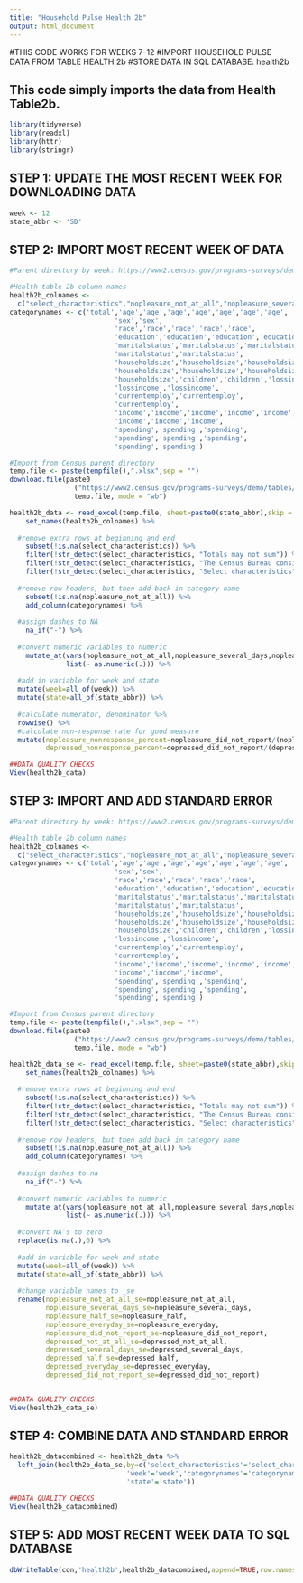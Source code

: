 ```yaml
---
title: "Household Pulse Health 2b"
output: html_document
---
```


#THIS CODE WORKS FOR WEEKS 7-12
#IMPORT HOUSEHOLD PULSE DATA FROM TABLE HEALTH 2b
#STORE DATA IN SQL DATABASE: health2b

## This code simply imports the data from Health Table2b.


```r
library(tidyverse)
library(readxl)
library(httr)
library(stringr)
```

## STEP 1: UPDATE THE MOST RECENT WEEK FOR DOWNLOADING DATA
```r
week <- 12
state_abbr <- 'SD'
```

## STEP 2: IMPORT MOST RECENT WEEK OF DATA
```r
#Parent directory by week: https://www2.census.gov/programs-surveys/demo/tables/hhp/2020/

#Health table 2b column names
health2b_colnames <-
  c("select_characteristics","nopleasure_not_at_all","nopleasure_several_days","nopleasure_half","nopleasure_everyday","nopleasure_did_not_report","depressed_not_at_all","depressed_several_days","depressed_half","depressed_everyday","depressed_did_not_report")
categorynames <- c('total','age','age','age','age','age','age','age',
                          'sex','sex',
                          'race','race','race','race','race',
                          'education','education','education','education',
                          'maritalstatus','maritalstatus','maritalstatus',
                          'maritalstatus','maritalstatus',
                          'householdsize','householdsize','householdsize',
                          'householdsize','householdsize','householdsize',
                          'householdsize','children','children','lossincome',
                          'lossincome','lossincome',
                          'currentemploy','currentemploy',
                          'currentemploy',
                          'income','income','income','income','income','income',
                          'income','income','income',
                          'spending','spending','spending',
                          'spending','spending','spending',
                          'spending','spending')

#Import from Census parent directory
temp.file <- paste(tempfile(),".xlsx",sep = "")
download.file(paste0
                ("https://www2.census.gov/programs-surveys/demo/tables/hhp/2020/wk",week,"/health2b_week",week,".xlsx"), 
                temp.file, mode = "wb")

health2b_data <- read_excel(temp.file, sheet=paste0(state_abbr),skip = 5) %>%
    set_names(health2b_colnames) %>%
  
  #remove extra rows at beginning and end
    subset(!is.na(select_characteristics)) %>%
    filter(!str_detect(select_characteristics, "Totals may not sum")) %>%
    filter(!str_detect(select_characteristics, "The Census Bureau considers")) %>%
    filter(!str_detect(select_characteristics, "Select characteristics")) %>%
  
  #remove row headers, but then add back in category name
    subset(!is.na(nopleasure_not_at_all)) %>%
    add_column(categorynames) %>%
  
  #assign dashes to NA
    na_if("-") %>%
  
  #convert numeric variables to numeric
    mutate_at(vars(nopleasure_not_at_all,nopleasure_several_days,nopleasure_half,nopleasure_everyday,nopleasure_did_not_report,depressed_not_at_all,depressed_several_days,depressed_half,depressed_everyday,depressed_did_not_report),
              list(~ as.numeric(.))) %>%
  
  #add in variable for week and state
  mutate(week=all_of(week)) %>%
  mutate(state=all_of(state_abbr)) %>%
  
  #calculate numerator, denominator %>%
  rowwise() %>%
  #calculate non-response rate for good measure
  mutate(nopleasure_nonresponse_percent=nopleasure_did_not_report/(nopleasure_not_at_all+nopleasure_several_days+nopleasure_half+nopleasure_everyday+nopleasure_did_not_report),
         depressed_nonresponse_percent=depressed_did_not_report/(depressed_not_at_all+depressed_several_days+depressed_half+depressed_everyday+depressed_did_not_report))

##DATA QUALITY CHECKS
View(health2b_data)

```

## STEP 3: IMPORT AND ADD STANDARD ERROR
```r
#Parent directory by week: https://www2.census.gov/programs-surveys/demo/tables/hhp/2020/

#Health table 2b column names
health2b_colnames <-
  c("select_characteristics","nopleasure_not_at_all","nopleasure_several_days","nopleasure_half","nopleasure_everyday","nopleasure_did_not_report","depressed_not_at_all","depressed_several_days","depressed_half","depressed_everyday","depressed_did_not_report")
categorynames <- c('total','age','age','age','age','age','age','age',
                          'sex','sex',
                          'race','race','race','race','race',
                          'education','education','education','education',
                          'maritalstatus','maritalstatus','maritalstatus',
                          'maritalstatus','maritalstatus',
                          'householdsize','householdsize','householdsize',
                          'householdsize','householdsize','householdsize',
                          'householdsize','children','children','lossincome',
                          'lossincome','lossincome',
                          'currentemploy','currentemploy',
                          'currentemploy',
                          'income','income','income','income','income','income',
                          'income','income','income',
                          'spending','spending','spending',
                          'spending','spending','spending',
                          'spending','spending')

#Import from Census parent directory
temp.file <- paste(tempfile(),".xlsx",sep = "")
download.file(paste0
                ("https://www2.census.gov/programs-surveys/demo/tables/hhp/2020/wk",week,"/health2b_se_week",week,".xlsx"), 
                temp.file, mode = "wb")

health2b_data_se <- read_excel(temp.file, sheet=paste0(state_abbr),skip = 5) %>%
    set_names(health2b_colnames) %>%
  
  #remove extra rows at beginning and end
    subset(!is.na(select_characteristics)) %>%
    filter(!str_detect(select_characteristics, "Totals may not sum")) %>%
    filter(!str_detect(select_characteristics, "The Census Bureau considers")) %>%
    filter(!str_detect(select_characteristics, "Select characteristics")) %>%
  
  #remove row headers, but then add back in category name
    subset(!is.na(nopleasure_not_at_all)) %>%
    add_column(categorynames) %>%
  
  #assign dashes to na
    na_if("-") %>%
  
  #convert numeric variables to numeric
    mutate_at(vars(nopleasure_not_at_all,nopleasure_several_days,nopleasure_half,nopleasure_everyday,nopleasure_did_not_report,depressed_not_at_all,depressed_several_days,depressed_half,depressed_everyday,depressed_did_not_report),
              list(~ as.numeric(.))) %>%
  
  #convert NA's to zero
  replace(is.na(.),0) %>%
  
  #add in variable for week and state
  mutate(week=all_of(week)) %>%
  mutate(state=all_of(state_abbr)) %>%
  
  #change variable names to _se
  rename(nopleasure_not_at_all_se=nopleasure_not_at_all,
         nopleasure_several_days_se=nopleasure_several_days,
         nopleasure_half_se=nopleasure_half,
         nopleasure_everyday_se=nopleasure_everyday,
         nopleasure_did_not_report_se=nopleasure_did_not_report,
         depressed_not_at_all_se=depressed_not_at_all,
         depressed_several_days_se=depressed_several_days,
         depressed_half_se=depressed_half,
         depressed_everyday_se=depressed_everyday,
         depressed_did_not_report_se=depressed_did_not_report) 


##DATA QUALITY CHECKS
View(health2b_data_se)

```

## STEP 4: COMBINE DATA AND STANDARD ERROR
```r
health2b_datacombined <- health2b_data %>%
  left_join(health2b_data_se,by=c('select_characteristics'='select_characteristics',
                             'week'='week','categorynames'='categorynames',
                             'state'='state'))

##DATA QUALITY CHECKS
View(health2b_datacombined)
```

## STEP 5: ADD MOST RECENT WEEK DATA TO SQL DATABASE
```r
dbWriteTable(con,'health2b',health2b_datacombined,append=TRUE,row.names=FALSE)
```

